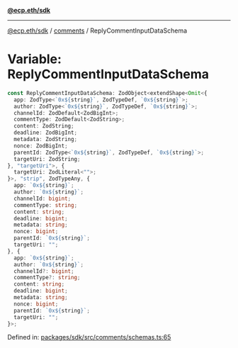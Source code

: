 [**@ecp.eth/sdk**](../../index.mdx)

***

[@ecp.eth/sdk](/sdk-reference/index.mdx) / [comments](/sdk-reference/comments/index.mdx) / ReplyCommentInputDataSchema

# Variable: ReplyCommentInputDataSchema

```ts
const ReplyCommentInputDataSchema: ZodObject<extendShape<Omit<{
  app: ZodType<`0x${string}`, ZodTypeDef, `0x${string}`>;
  author: ZodType<`0x${string}`, ZodTypeDef, `0x${string}`>;
  channelId: ZodDefault<ZodBigInt>;
  commentType: ZodDefault<ZodString>;
  content: ZodString;
  deadline: ZodBigInt;
  metadata: ZodString;
  nonce: ZodBigInt;
  parentId: ZodType<`0x${string}`, ZodTypeDef, `0x${string}`>;
  targetUri: ZodString;
}, "targetUri">, {
  targetUri: ZodLiteral<"">;
}>, "strip", ZodTypeAny, {
  app: `0x${string}`;
  author: `0x${string}`;
  channelId: bigint;
  commentType: string;
  content: string;
  deadline: bigint;
  metadata: string;
  nonce: bigint;
  parentId: `0x${string}`;
  targetUri: "";
}, {
  app: `0x${string}`;
  author: `0x${string}`;
  channelId?: bigint;
  commentType?: string;
  content: string;
  deadline: bigint;
  metadata: string;
  nonce: bigint;
  parentId: `0x${string}`;
  targetUri: "";
}>;
```

Defined in: [packages/sdk/src/comments/schemas.ts:65](https://github.com/ecp-eth/comments-monorepo/blob/main/packages/sdk/src/comments/schemas.ts#L65)

